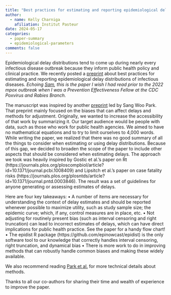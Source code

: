 ```yaml
---
title: "Best practices for estimating and reporting epidemiological delay distributions of infectious diseases using public health surveillance and healthcare data"
author: 
  - name: Kelly Charniga
    afiliation: Institut Pasteur
date: 2024-05-17
categories:
  - paper-summary
  - epidemiological-parameters
comments: false
---
```


Epidemiological delay distributions tend to come up during nearly every infectious disease outbreak because they inform public health policy and clinical practice. We recently posted a [preprint](https://arxiv.org/abs/2405.08841) about best practices for estimating and reporting epidemiological delay distributions of infectious diseases. *Echoing [Sam](https://x.com/seabbs/status/1746890371181764804?s=43&t=NlWugkchLZeQDrJGRDwx7w), this is the paper I wish I had read prior to the 2022 mpox outbreak when I was a Prevention Effectiveness Fellow at the CDC Poxvirus and Rabies Branch.* 

The manuscript was inspired by another [preprint](https://www.medrxiv.org/content/10.1101/2024.01.12.24301247v1) led by Sang Woo Park. That preprint mainly focused on the biases that can affect delays and methods for adjustment. Originally, we wanted to increase the accessibility of that work by summarizing it. Our target audience would be people with data, such as those who work for public health agencies. We aimed to have no mathematical equations and to try to limit ourselves to 4,000 words. While writing the paper, we realized that there was no good summary of all the things to consider when estimating or using delay distributions. Because of this gap, we decided to broaden the scope of the paper to include other aspects that should be considered when estimating delays. The approach we took was heavily inspired by Gostic et al.’s paper on Rt (https://journals.plos.org/ploscompbiol/article?id=10.1371/journal.pcbi.1008409) and Lipsitch et al.’s paper on case fatality risks (https://journals.plos.org/plosntds/article?id=10.1371/journal.pntd.0003846). The result was a set of guidelines for anyone generating or assessing estimates of delays.

Here are four key takeaways:
•	A number of items are necessary for understanding the context of delay estimates and should be reported whenever possible to maximize utility, such as study sample size; the epidemic curve; which, if any, control measures are in place, etc.
•	Not adjusting for routinely present bias (such as interval censoring and right truncation) can lead to incorrect estimates of delays, which can have direct implications for public health practice. See the paper for a handy flow chart!
•	The epidist R package (https://github.com/epinowcast/epidist) is the only software tool to our knowledge that correctly handles interval censoring, right truncation, and dynamical bias
•	There is more work to do in improving methods that can robustly handle common biases and making these widely available.

We also recommend reading [Park et al.](https://www.medrxiv.org/content/10.1101/2024.01.12.24301247v1) for more technical details about methods.

Thanks to all our co-authors for sharing their time and wealth of experience to improve the paper.   

